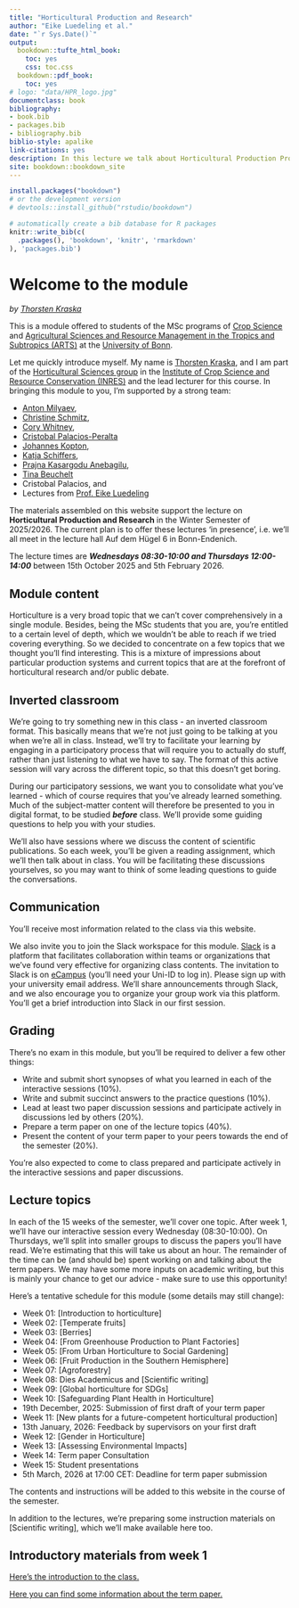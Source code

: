 ```yaml
---
title: "Horticultural Production and Research"
author: "Eike Luedeling et al."
date: "`r Sys.Date()`"
output:
  bookdown::tufte_html_book:
    toc: yes
    css: toc.css
  bookdown::pdf_book:
    toc: yes
# logo: "data/HPR_logo.jpg"
documentclass: book
bibliography:
- book.bib
- packages.bib
- bibliography.bib
biblio-style: apalike
link-citations: yes
description: In this lecture we talk about Horticultural Production Production and Research.
site: bookdown::bookdown_site
---
```



```r
install.packages("bookdown")
# or the development version
# devtools::install_github("rstudio/bookdown")
```


```r
# automatically create a bib database for R packages
knitr::write_bib(c(
  .packages(), 'bookdown', 'knitr', 'rmarkdown'
), 'packages.bib')
```

<!-- # ![Horticultural Production and Research](data/HPR_Logo.jpg){width=90%} {-#header} -->

# Welcome to the module {-#intro}

<!-- ![Horticultural Production and Research](data/HPR_Logo.jpg){width=50%} -->

<!-- **Welcome to Horticultural Production and Research** -->
*by [Thorsten Kraska](https://www.gartenbauwissenschaften.uni-bonn.de/en/staff/thorsten-kraska)*
<!-- *by [Eike Luedeling](https://www.gartenbauwissenschaften.uni-bonn.de/en/staff/eike-luedeling)* -->

This is a module offered to students of the MSc programs of [Crop Science](https://www.aei.uni-bonn.de/de/studium/studiengaenge/msc-npw) and [Agricultural Sciences and Resource Management in the Tropics and Subtropics (ARTS)](https://www.arts.uni-bonn.de/) at the [University of Bonn](https://www.uni-bonn.de/en/university/).

Let me quickly introduce myself. My name is [Thorsten Kraska](https://www.gartenbauwissenschaften.uni-bonn.de/en/staff/thorsten-kraska),
<!-- [Eike Luedeling](https://www.gartenbauwissenschaften.uni-bonn.de/en/staff/eike-luedeling),  -->
and I am part of the [Horticultural Sciences group](https://www.gartenbauwissenschaften.uni-bonn.de/en) in the [Institute of Crop Science and Resource Conservation (INRES)](https://www.inres.uni-bonn.de/de) and the lead lecturer for this course. In bringing this module to you, I'm supported by a strong team:

* [Anton Milyaev](https://www.gartenbauwissenschaften.uni-bonn.de/en/staff/anton-milyaev),
* [Christine Schmitz](https://www.gartenbauwissenschaften.uni-bonn.de/en/staff/christine-schmitz),
* [Cory Whitney](https://www.gartenbauwissenschaften.uni-bonn.de/en/staff/cory-whitney),
* [Cristobal Palacios-Peralta](https://www.gartenbauwissenschaften.uni-bonn.de/en/staff/cristobal-palacios-peralta)
<!-- * [Hannah Jaenicke](https://www.gartenbauwissenschaften.uni-bonn.de/en/staff), -->
<!-- * [Jan Ellenberger](https://www.gartenbauwissenschaften.uni-bonn.de/en/staff/jan-ellenberger), -->
* [Johannes Kopton](https://www.gartenbauwissenschaften.uni-bonn.de/en/staff/johannes-kopton),
* [Katja Schiffers](https://www.gartenbauwissenschaften.uni-bonn.de/en/staff/katja-schiffers),
<!-- * [Lars Zimmermann](https://www.gartenbauwissenschaften.uni-bonn.de/en/staff/lars-zimmermann), -->
<!-- * [Marcos Jimenez Martinez](https://www.gartenbauwissenschaften.uni-bonn.de/en/staff/marcos-jimenez-martinez), -->
* [Prajna Kasargodu Anebagilu](https://www.gartenbauwissenschaften.uni-bonn.de/en/staff/prajna-kasargodu-anebagilu),
* [Tina Beuchelt](https://www.uni-bonn.de/en/research-and-teaching/research-profile/transdisciplinary-research-areas/tra-6-sustainable-futures/members-directory/tina-beuchelt)
* Cristobal Palacios, and 
* Lectures from [Prof. Eike Luedeling](https://www.gartenbauwissenschaften.uni-bonn.de/en/staff/eike-luedeling)
<!-- * [Thorsten Kraska](https://www.gartenbauwissenschaften.uni-bonn.de/en/staff/thorsten-kraska), -->

The materials assembled on this website support the lecture on **Horticultural Production and Research** in the Winter Semester of 2025/2026. The current plan is to offer these lectures 'in presence', i.e. we'll all meet in the lecture hall Auf dem Hügel 6 in Bonn-Endenich.

The lecture times are ***Wednesdays 08:30-10:00 and Thursdays 12:00-14:00*** between 15th October 2025 and 5th February 2026.

## Module content {-#modulecontent .unlisted}

Horticulture is a very broad topic that we can't cover comprehensively in a single module. Besides, being the MSc students that you are, you're entitled to a certain level of depth, which we wouldn't be able to reach if we tried covering everything. So we decided to concentrate on a few topics that we thought you'll find interesting. This is a mixture of impressions about particular production systems and current topics that are at the forefront of horticultural research and/or public debate.

## Inverted classroom {-#inverted .unlisted}

We're going to try something new in this class - an inverted classroom format. This basically means that we're not just going to be talking at you when we're all in class. Instead, we'll try to facilitate your learning by engaging in a participatory process that will require you to actually do stuff, rather than just listening to what we have to say. The format of this active session will vary across the different topic, so that this doesn't get boring.

During our participatory sessions, we want you to consolidate what you've learned - which of course requires that you've already learned something. Much of the subject-matter content will therefore be presented to you in digital format, to be studied ***before*** class. We'll provide some guiding questions to help you with your studies.

We'll also have sessions where we discuss the content of scientific publications. So each week, you'll be given a reading assignment, which we'll then talk about in class. You will be facilitating these discussions yourselves, so you may want to think of some leading questions to guide the conversations.

## Communication {-#communication .unlisted}

You'll receive most information related to the class via this website.

We also invite you to join the Slack workspace for this module. [Slack](https://slack.com/intl/en-de/) is a platform that facilitates collaboration within teams or organizations that we've found very effective for organizing class contents. The invitation to Slack is on [eCampus](https://ecampus.uni-bonn.de/goto.php?target=crs_3851928) (you'll need your Uni-ID to log in). Please sign up with your university email address. We'll share announcements through Slack, and we also encourage you to organize your group work via this platform. You'll get a brief introduction into Slack in our first session.

## Grading {-#grading .unlisted}

There's no exam in this module, but you'll be required to deliver a few other things:

* Write and submit short synopses of what you learned in each of the interactive sessions (10%).
* Write and submit succinct answers to the practice questions (10%).
* Lead at least two paper discussion sessions and participate actively in discussions led by others (20%).
* Prepare a term paper on one of the lecture topics (40%).
* Present the content of your term paper to your peers towards the end of the semester (20%).

You're also expected to come to class prepared and participate actively in the interactive sessions and paper discussions.

## Lecture topics {-#lecturetopics .unlisted}

In each of the 15 weeks of the semester, we'll cover one topic. After week 1, we'll have our interactive session every Wednesday (08:30-10:00). On Thursdays, we'll split into smaller groups to discuss the papers you'll have read. We're estimating that this will take us about an hour. The remainder of the time can be (and should be) spent working on and talking about the term papers. We may have some more inputs on academic writing, but this is mainly your chance to get our advice - make sure to use this opportunity!

Here's a tentative schedule for this module (some details may still change):

<!-- old schedule -->
<!-- - Week 01: [Introduction to horticulture] -->
<!-- - Week 02: [Temperate fruits] -->
<!-- - Week 03: [Global horticulture for SDGs] -->
<!-- - Week 04: [Agroforestry] - part 1 -->
<!-- - Week 05: [Berries] -->
<!-- - Week 06: [From Greenhouse Production to Plant Factories] -->
<!-- - Week 07: [From Urban Horticulture to Social Gardening] -->
<!-- - Week 08: [New plants for a future-competent horticultural production] -->
<!-- - Week 09: [Agroforestry] - part 2 -->
<!-- - Week 10: [Safeguarding Plant Health in Horticulture] -->
<!-- - Week 11: [Climate Change and Horticulture] -->
<!-- - Week 12: [Robotics and Digitalization] -->
<!-- - Week 13: [Gender in Horticulture] -->
<!-- - Week 14: Student presentations -->
<!-- - Week 15: Student presentations -->

<!-- 2024 Schedule -->
<!-- - Week 01: [Introduction to horticulture] -->
<!-- - Week 02: [Temperate fruits] -->
<!-- - Week 03: [Berries] -->
<!-- - Week 04: [Agroforestry] -->
<!-- - Week 05: [Global horticulture for SDGs] -->
<!-- - Week 06: [From Greenhouse Production to Plant Factories] -->
<!-- - Week 07: [From Urban Horticulture to Social Gardening] -->
<!-- - Week 08: [Scientific writing] and [New plants for a future-competent horticultural production] part 1 -->
<!-- - Week 09: [New plants for a future-competent horticultural production] part 2 -->
<!-- - Week 10: [Safeguarding Plant Health in Horticulture] -->
<!-- - Week 11: [Climate Change and Horticulture] -->
<!-- - Week 12: [Gender in Horticulture] -->
<!-- - Week 13: [Assessing Environmental Impacts] -->
<!-- - Week 14: Student presentations -->
<!-- - Week 15: Student presentations -->

- Week 01: [Introduction to horticulture]
- Week 02: [Temperate fruits]
- Week 03: [Berries]
- Week 04: [From Greenhouse Production to Plant Factories]
- Week 05: [From Urban Horticulture to Social Gardening]
- Week 06: [Fruit Production in the Southern Hemisphere]
- Week 07: [Agroforestry]
- Week 08: Dies Academicus and [Scientific writing]
- Week 09: [Global horticulture for SDGs]
- Week 10: [Safeguarding Plant Health in Horticulture]
- 19th December, 2025: Submission of first draft of your term paper
- Week 11: [New plants for a future-competent horticultural production]
- 13th January, 2026: Feedback by supervisors on your first draft
- Week 12: [Gender in Horticulture]
<!-- - Week 13: [Climate Change and Horticulture] -->
- Week 13: [Assessing Environmental Impacts]
- Week 14: Term paper Consultation
- Week 15: Student presentations
- 5th March, 2026 at 17:00 CET: Deadline for term paper submission

The contents and instructions will be added to this website in the course of the semester.

In addition to the lectures, we're preparing some instruction materials on [Scientific writing], which we'll make available here too.

## Introductory materials from week 1 {-#intromat .unlisted}

[Here's the introduction to the class.](https://ecampus.uni-bonn.de/goto_ecampus_file_3152102_download.html)

[Here you can find some information about the term paper.](https://ecampus.uni-bonn.de/goto_ecampus_file_3152104_download.html)




